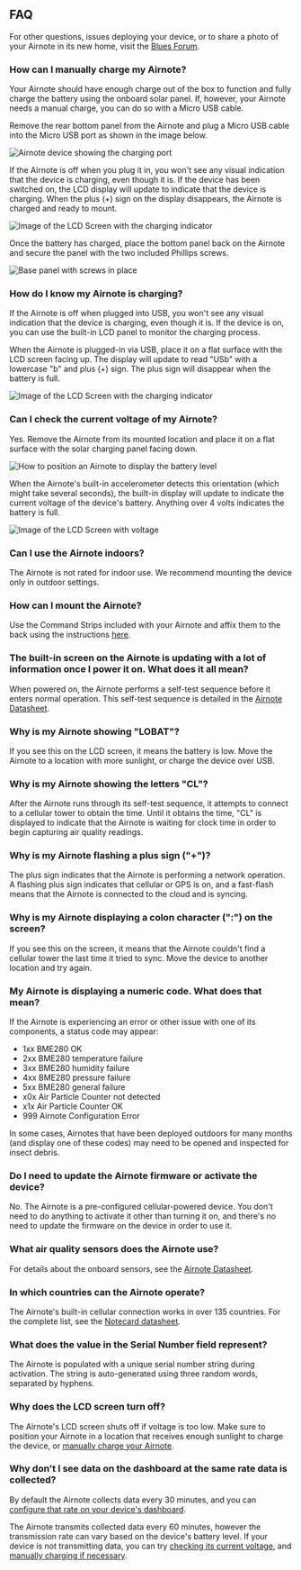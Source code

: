 ## FAQ

For other questions, issues deploying your device, or to share
a photo of your Airnote in its new home,
visit the [Blues Forum](https://discuss.blues.com/c/airnote/19).

### How can I manually charge my Airnote?

Your Airnote should have enough charge out of the box to function and
fully charge the battery using the onboard solar panel. If, however, your
Airnote needs a manual charge, you can do so with a Micro USB cable.

Remove the rear bottom panel from the Airnote and plug
a Micro USB cable into the Micro USB port as shown in the image below.

![Airnote device showing the charging port](/images/guides/airnote/charging-port.jpg)

If the Airnote is off when you plug it in, you won't see any visual indication
that the device is charging, even though it is. If the device has been switched
on, the LCD display will update to indicate that the device is charging.
When the plus (+) sign on the display disappears, the Airnote is charged and
ready to mount.

![Image of the LCD Screen with the charging indicator](/images/guides/airnote/usb-chg.png)

Once the battery has charged, place the bottom panel back
on the Airnote and secure the panel with the two included
Phillips screws.

![Base panel with screws in place](/images/guides/airnote/base.png)

### How do I know my Airnote is charging?

If the Airnote is off when plugged into USB, you won't see any visual indication
that the device is charging, even though it is. If the device is on, you
can use the built-in LCD panel to monitor the charging process.

When the Airnote is plugged-in via USB, place it on a flat surface with the
LCD screen facing up. The display will update to read "USb" with a
lowercase "b" and plus (+) sign. The plus sign will disappear when the
battery is full.

![Image of the LCD Screen with the charging indicator](/images/guides/airnote/usb-chg.png)

### Can I check the current voltage of my Airnote?

Yes. Remove the Airnote from its mounted location and place it on a flat surface
with the solar charging panel facing down.

![How to position an Airnote to display the battery level](/images/guides/airnote/tilt.jpg)

When the Airnote's built-in accelerometer detects this orientation (which might take
several seconds), the built-in display will update to indicate the current voltage of
the device's battery. Anything over 4 volts indicates the battery is full.

![Image of the LCD Screen with voltage](/images/guides/airnote/voltage.png)

### Can I use the Airnote indoors?

The Airnote is not rated for indoor use. We recommend mounting the
device only in outdoor settings.

### How can I mount the Airnote?

Use the Command Strips included with your Airnote and affix them
to the back using the instructions [here](/quickstart#mount-it).

### The built-in screen on the Airnote is updating with a lot of information once I power it on. What does it all mean?

When powered on, the Airnote performs a self-test sequence before it
enters normal operation. This self-test sequence is detailed in the
[Airnote Datasheet](https://dev.blues.io/datasheets/airnote/airnote-datasheet/).

### Why is my Airnote showing "LOBAT"?

If you see this on the LCD screen, it means the battery is low. Move the Airnote
to a location with more sunlight, or charge the device over USB.

### Why is my Airnote showing the letters "CL"?

After the Airnote runs through its self-test sequence, it attempts to connect to
a cellular tower to obtain the time. Until it obtains the time, "CL" is
displayed to indicate that the Airnote is waiting for clock time in order to
begin capturing air quality readings.

### Why is my Airnote flashing a plus sign ("+")?

The plus sign indicates that the Airnote is performing a network operation. A
flashing plus sign indicates that cellular or GPS is on, and a fast-flash means
that the Airnote is connected to the cloud and is syncing.

### Why is my Airnote displaying a colon character (":") on the screen?

If you see this on the screen, it means that the Airnote couldn't find a
cellular tower the last time it tried to sync. Move the device to another
location and try again.

### My Airnote is displaying a numeric code. What does that mean?

If the Airnote is experiencing an error or other issue with one of its 
components, a status code may appear:

- 1xx BME280 OK
- 2xx BME280 temperature failure
- 3xx BME280 humidity failure
- 4xx BME280 pressure failure
- 5xx BME280 general failure
- x0x Air Particle Counter not detected
- x1x Air Particle Counter OK
- 999 Airnote Configuration Error

In some cases, Airnotes that have been deployed outdoors for many months (and 
display one of these codes) may need to be opened and inspected for insect 
debris.

### Do I need to update the Airnote firmware or activate the device?

No. The Airnote is a pre-configured cellular-powered device. You don't need
to do anything to activate it other than turning it on, and there's no need
to update the firmware on the device in order to use it.

### What air quality sensors does the Airnote use?

For details about the onboard sensors, see
the [Airnote Datasheet](https://dev.blues.io/datasheets/airnote/airnote-datasheet/).

### In which countries can the Airnote operate?

The Airnote's built-in cellular connection works in over 135 countries. For
the complete list, see the [Notecard datasheet](https://dev.blues.io/datasheets/notecard-datasheet/note-nbgl-500/#cellular-service).

### What does the value in the Serial Number field represent?

The Airnote is populated with a unique serial number string during activation.
The string is auto-generated using three random words, separated by hyphens.

### Why does the LCD screen turn off?

The Airnote's LCD screen shuts off if voltage is too low. Make sure to position
your Airnote in a location that receives enough sunlight to charge the device,
or [manually charge your Airnote](/quickstart#how-can-i-manually-charge-my-airnote).

### Why don't I see data on the dashboard at the same rate data is collected?

By default the Airnote collects data every 30 minutes, and you can [configure that
rate on your device's dashboard](/quickstart#scan-the-qr-code-and-customize-your-airnote).

The Airnote transmits collected data every 60 minutes, however the transmission
rate can vary based on the device's battery level. If your device is not
transmitting data, you can try [checking its current voltage](/quickstart#can-i-check-the-current-voltage-of-my-airnote),
and [manually charging if necessary](/quickstart#how-can-i-manually-charge-my-airnote).
